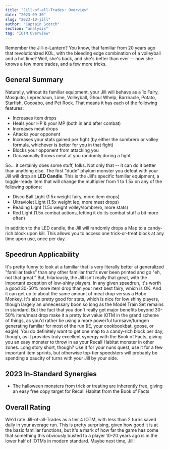 ```yaml
---
title: "Jill-of-all-Trades: Overview"
date: "2023-09-30"
slug: "2023-10-jill"
author: "Captain Scotch"
section: "analysis"
tag: "IOTM Overview"
---
```

Remember the Jill-o-Lantern? You know, that familiar from 20 years ago that revolutionized KOL, with the bleeding edge combination of a volleyball and a hot lime? Well, she's back, and she's better than ever -- now she knows a few more trades, and a few more tricks.

## General Summary

Naturally, without its familiar equipment, your Jill will behave as a 1x Fairy, Mosquito, Leprechaun, Lime, Volleyball, Ghoul Whelp, Barrnacle, Potato, Starfish, Cocoabo, and Pet Rock. That means it has each of the following features:

- Increases item drops
- Heals your HP & your MP (both in and after combat)
- Increases meat drops
- Attacks your opponent
- Increases your stats gained per fight (by either the sombrero or volley formula, whichever is better for you in that fight)
- Blocks your opponent from attacking you
- Occasionally throws meat at you randomly during a fight

So... it certainly does some stuff, folks. Not only that -- it can do it better than anything else. The first "dude" phylum monster you defeat with your Jill will drop an **LED Candle**. This is the Jill's specific familiar equipment, a toggle-ready item that will change the multiplier from 1 to 1.5x on any of the following options:

- Disco Ball Light (1.5x weight fairy, more item drops)
- Ultraviolet Light (1.5x weight lep, more meat drops)
- Reading Light (1.5x weight volley/sombrero, more stats)
- Red Light (1.5x combat actions, letting it do its combat stuff a bit more often)

In addition to the LED candle, the Jill will randomly drops a Map to a candy-rich block upon kill. This allows you to access one trick-or-treat block at any time upon use, once per day.

## Speedrun Applicability

It's pretty funny to look at a familiar that is very literally better at generalized "familiar tasks" than any other familiar that's ever been printed and go "eh, not that great." But, hilariously, the Jill isn't really that great, with the important exception of low-shiny players. In any given speedrun, it's worth a good 30-50% more item drop than your next best fairy, which is OK. And it can get up to about the same amount of meat drop versus a Hobo Monkey. It's also pretty good for stats, which is nice for low shiny players, though largely an unnecessary boon so long as the Model Train Set remains in standard. But the fact that you don't really get major benefits beyond 30-50% item/meat drop make it a pretty low value IOTM in the grand scheme of things, as you'd rather be using a more powerful turnsave/turngen generating familiar for most of the run (IE, your cookbookbat, goose, or eagle). You do definitely want to get one map to a candy-rich block per day, though, as it provides truly excellent synergy with the Book of Facts, giving you an easy monster to throw in as your Recall Habitat monster in other zones. Long story short, though? Use it for your nuns quest, use it for a few important item sprints, but otherwise top-tier speedsters will probably be spending a paucity of turns with your Jill by your side.

## 2023 In-Standard Synergies

- The halloween monsters from trick or treating are inherently free, giving an easy free copy target for Recall Habitat from the Book of Facts

## Overall Rating

We'd rate Jill-of-all-Trades as a tier 4 IOTM, with less than 2 turns saved daily in your average run. This is pretty surprising, given how good it is at the basic familiar functions, but it's a mark of how far the game has come that something this obviously busted to a player 10-20 years ago is in the lower half of IOTMs in modern standard. Maybe next time, Jill! 